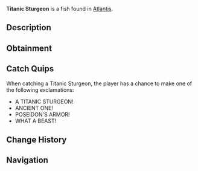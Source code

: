 {{FishInfobox
|image          = Titanic Sturgeon.png
|rarity         = Rare
|sea            = First Sea
|location       = [[Atlantis]]
|sublocation    = 
|sources        = Fishing Rod
|radar_location = 
|xp             = 450
|weather        = 
|time           = Night
|season         = 
|bait           = Seaweed
|base_weight    = 50
|base_value     = 900
|weight_range   = 25
|base_chance    = 12
|base_resil     = 40
}}
'''Titanic Sturgeon''' is a {{Rarity|Rare}} fish found in [[Atlantis]].

== Description ==
{{Description|An ancient species grown to impossible size in Poseidon's domain. Its armored scales could withstand the pressure of the deepest trenches.|Bestiary Entry}}

== Obtainment ==
{{Description|Patrols the deep waters of Poseidon's Pool.|Bestiary Hint}}
{{Fish Availability|
Atlantis/Poseidon Temple
|top_rods      = 
Trident Rod\146071.15\105887.68;
Leviathan's Fang Rod\145624.81\106977.65;
Free Spirit Rod\140640.75\101951.16;
Azure Of Lagoon\117291.55\84783.32;
Firefly Rod\114062.16\123839.86;
Brick Built Rod\89300\91834.75;
Lucky Rod\86327.24\83731.72;
Fast Rod\106067.17\103676.04;
Adventurer's Rod\101598.82\111472.4;
Candy Cane Rod\72385.01\86101.87;
Fungal Rod\90648.38\101415.18;
Antler Rod\80556.62\88933.4;
No-Life Rod\109813.68\81388.14;
Challenger's Rod\99398.96\74906;
Seraphic Rod\99287.92\74885.69;
Blazebringer Rod\98006.76\73964.06;
Ethereal Prism Rod\97884.93\74038.34;
Rod Of The Forgotten Fang\97814.03\73756.13;
Astralhook Rod\97285.16\74326.72;
Verdant Shear Rod\93643.75\70888.75;
Zeus Rod\93562.19\69746.65;
Rod Of The Exalted One\92584.5\67577.94;
Rod Of The Depths\90896.31\67123.61;
Depthseeker Rod\88593.65\66332.25;
Volcanic Rod\88082.13\62722.65;
Avalanche Rod\84946.41\60824.5;
Steady Rod\32271.06\23855.42
|recommended   = Trident Rod
}}

== Catch Quips ==
When catching a Titanic Sturgeon, the player has a chance to make one of the following exclamations:
* A TITANIC STURGEON!
* ANCIENT ONE!
* POSEIDON'S ARMOR!
* WHAT A BEAST!

== Change History ==
{{Change History|{{subst:Current Version}}}}

== Navigation ==
{{Fish Navbox|Atlantis}}